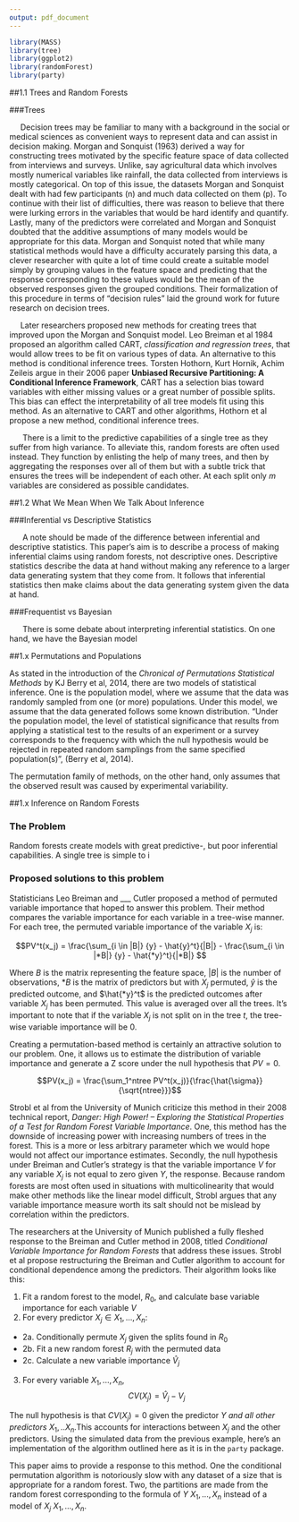 ```yaml
---
output: pdf_document
---
```

<!--
The {#rmd-basics} text after the chapter declaration will allow us to link throughout the document back to the beginning of Chapter 1.  These labels will automatically be generated (if not specified) by changing the spaces to hyphens and capital letters to lowercase.  Look for the reference to this label at the beginning of Chapter 2.
-->



```r
library(MASS)
library(tree)
library(ggplot2)
library(randomForest)
library(party)
```



##1.1 Trees and Random Forests

###Trees

&nbsp;&nbsp;&nbsp;&nbsp;&nbsp;Decision trees may be familiar to many with a background in the social or medical sciences as convenient ways to represent data and can assist in decision making. Morgan and Sonquist (1963) derived a way for constructing trees motivated by the specific feature space of data collected from interviews and surveys. Unlike, say agricultural data which involves mostly numerical variables like rainfall, the data collected from interviews is mostly categorical. On top of this issue, the datasets Morgan and Sonquist dealt with had few participants (n) and much data collected on them (p). To continue with their list of difficulties, there was reason to believe that there were lurking errors in the variables that would be hard identify and quantify. Lastly, many of the predictors were correlated and Morgan and Sonquist doubted that the additive assumptions of many models would be appropriate for this data. Morgan and Sonquist noted that while many statistical methods would have a difficulty accurately parsing this data, a clever researcher with quite a lot of time could create a suitable model simply by grouping values in the feature space and predicting that the response corresponding to these values would be the mean of the observed responses given the grouped conditions. Their formalization of this procedure in terms of "decision rules" laid the ground work for future research on decision trees. 

&nbsp;&nbsp;&nbsp;&nbsp;&nbsp;Later researchers proposed new methods for creating trees that improved upon the Morgan and Sonquist model. Leo Breiman et al 1984 proposed an algorithm called CART, *classification and regression trees*, that would allow trees to be fit on various types of data. An alternative to this method is conditional inference trees. Torsten Hothorn, Kurt Hornik, Achim Zeileis argue in their 2006 paper **Unbiased Recursive Partitioning: A Conditional Inference Framework**, CART has a selection bias toward variables with either missing values or a great number of possible splits. This bias can effect the interpretability of all tree models fit using this method. As an alternative to CART and other algorithms, Hothorn et al propose a new method, conditional inference trees.   

&nbsp;&nbsp;&nbsp;&nbsp;&nbsp; There is a limit to the predictive capabilities of a single tree as they suffer from high variance. To alleviate this, random forests are often used instead. They function by enlisting the help of many trees, and then by aggregating the responses over all of them but with a subtle trick that ensures the trees will be independent of each other. At each split only *m* variables are considered as possible candidates.  

##1.2 What We Mean When We Talk About Inference

###Inferential vs Descriptive Statistics

&nbsp;&nbsp;&nbsp;&nbsp;&nbsp; A note should be made of the difference between inferential and descriptive statistics. This paper's aim is to describe a process of making inferential claims using random forests, not descriptive ones. Descriptive statistics describe the data at hand without making any reference to a larger data generating system that they come from. It follows that inferential statistics then make claims about the data generating system given the data at hand. 

###Frequentist vs Bayesian

&nbsp;&nbsp;&nbsp;&nbsp;&nbsp; There is some debate about interpreting inferential statistics. On one hand, we have the Bayesian model


##1.x Permutations and Populations

As stated in the introduction of the *Chronical of Permutations Statistical Methods* by KJ Berry et al, 2014, there are two models of statistical inference. One is the population model, where we assume that the data was randomly sampled from one (or more) populations. Under this model, we assume that the data generated follows some known distribution. "Under the population model, the level of statistical significance that results from applying a statistical test to the results of an experiment or a survey corresponds to the frequency with which the null hypothesis would be rejected in repeated random samplings from the same specified population(s)", (Berry et al, 2014). 

The permutation family of methods, on the other hand, only assumes that the observed result was caused by experimental variability.  


##1.x Inference on Random Forests

### The Problem   

Random forests create models with great predictive-, but poor inferential capabilities. A single tree is simple to i

### Proposed solutions to this problem

Statisticians Leo Breiman and ___ Cutler proposed a method of permuted variable importance that hoped to answer this problem. Their method compares the variable importance for each variable in a tree-wise manner. For each tree, the permuted variable importance of the variable $X_j$ is:

$$PV^t(x_j) = \frac{\sum_{i \in |B|} {y} - \hat{y}^t}{|B|} - \frac{\sum_{i \in |*B|} {y} - \hat{*y}^t}{|*B|} $$

Where $B$ is the matrix representing the feature space, $|B|$ is the number of observations, $*B$ is the matrix of predictors but with $X_j$ permuted, $\hat{y}$ is the predicted outcome, and $\hat{*y}^t$ is the predicted outcomes after variable $X_j$ has been permuted. This value is averaged over all the trees. It's important to note that if the variable $X_j$ is not split on in the tree $t$, the tree-wise variable importance will be 0. 

Creating a permutation-based method is certainly an attractive solution to our problem. One, it allows us to estimate the distribution of variable importance and generate a Z score under the null hypothesis that $PV = 0$.

$$PV(x_j) = \frac{\sum_1^ntree PV^t(x_j)}{\frac{\hat{\sigma}}{\sqrt{ntree}}}$$

Strobl et al from the University of Munich criticize this method in their 2008 technical report, *Danger: High Power! – Exploring the Statistical Properties of a Test for Random Forest Variable Importance*. One, this method has the downside of increasing power with increasing numbers of trees in the forest. This is a more or less arbitrary parameter which we would hope would not affect our importance estimates. Secondly, the null hypothesis under Breiman and Cutler's strategy is that the variable importance $V$ for any variable $X_j$ is not equal to zero given $Y$, the response. Because random forests are most often used in situations with multicolinearity that would make other methods like the linear model difficult, Strobl argues that any variable importance measure worth its salt should not be mislead by correlation within the predictors. 

The researchers at the University of Munich published a fully fleshed response to the Breiman and Cutler method in 2008, titled *Conditional Variable Importance for Random Forests* that address these issues. Strobl et al propose restructuring the Breiman and Cutler algorithm to account for conditional dependence among the predictors. Their algorithm looks like this:

1. Fit a random forest to the model, $R_0$, and calculate base variable importance for each variable $V$ 
2. For every predictor $X_j \in X_1,...,X_n$:
+ 2a. Conditionally permute $X_j$ given the splits found in $R_0$
+ 2b. Fit a new random forest $R_j$ with the permuted data
+ 2c. Calculate a new variable importance $\hat{V}_j$
3. For every variable $X_1,..., X_n$, $$CV(X_j) = \hat{V}_j - V_j$$

The null hypothesis is that $CV(X_j) = 0$ given the predictor $Y$ *and all other predictors* $X_1,..X_n$.This accounts for interactions between $X_j$ and the other predictors. Using the simulated data from the previous example, here's an implementation of the algorithm outlined here as it is in the `party` package. 


This paper aims to provide a response to this method. One the conditional permutation algorithm is notoriously slow with any dataset of a size that is appropriate for a random forest. Two, the partitions are made from the random forest corresponding to the formula of $Y~X_1,...,X_n$ instead of a model of $X_j~X_1,...,X_n$. 




